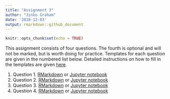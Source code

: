 ```yaml
---
title: "Assignment 3"
author: "Jinko Graham"
date: '2018-12-03'
output: rmarkdown::github_document
---
```


```r
knitr::opts_chunk$set(echo = TRUE)
```


This assignment consists of four questions. The fourth is optional
and will not be marked, but is worth doing for practice. Templates
for each question are given in the numbered
list below. Detailed instructions on how to fill in the templates
are given [here](https://github.com/SFUStatgen/RforStat2/blob/master/SFUStat305/Assignments/Instructions/instructions.md).

1. Question 1. [RMarkdown](https://github.com/SFUStatgen/RforStat2/blob/master/SFUStat305/Assignments/A3/A3Q1.Rmd) or [Jupyter notebook](https://github.com/SFUStatgen/RforStat2/blob/master/SFUStat305/Assignments/A3/A3Q1.ipynb)
2. Question 2. [RMarkdown](https://github.com/SFUStatgen/RforStat2/blob/master/SFUStat305/Assignments/A3/A3Q2.Rmd) or [Jupyter notebook](https://github.com/SFUStatgen/RforStat2/blob/master/SFUStat305/Assignments/A3/A3Q2.ipynb)
3. Question 3. [RMarkdown](https://github.com/SFUStatgen/RforStat2/blob/master/SFUStat305/Assignments/A3/A3Q3.Rmd) or [Jupyter notebook](https://github.com/SFUStatgen/RforStat2/blob/master/SFUStat305/Assignments/A3/A3Q3.ipynb)
4. Question 4. [RMarkdown](https://github.com/SFUStatgen/RforStat2/blob/master/SFUStat305/Assignments/A3/A3Q4.Rmd) or [Jupyter notebook](https://github.com/SFUStatgen/RforStat2/blob/master/SFUStat305/Assignments/A3/A3Q4.ipynb)

